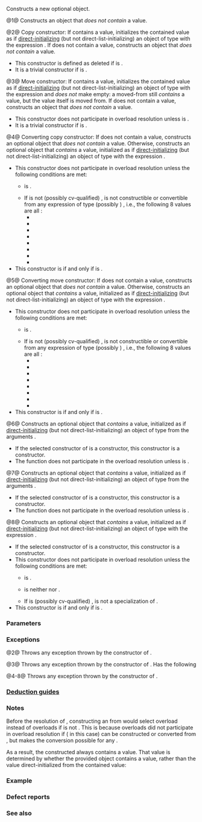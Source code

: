 {{cpp/utility/optional/title|optional}}
{{cpp/utility/optional/navbar}}
{{dcl begin}}
{{dcl|num=1|since=c++17|
constexpr optional() noexcept;
constexpr optional( std::nullopt_t ) noexcept;
}}
{{dcl|num=2|since=c++17|
constexpr optional( const optional&amp; other );
}}
{{dcl|num=3|since=c++17|
constexpr optional( optional&amp;&amp; other ) noexcept(/* see below */);
}}
{{dcla|num=4|since=c++17|constexpr=c++20|notes={{mark|conditionally explicit}}|
template &lt; class U &gt;
optional( const optional&lt;U&gt;&amp; other );
}}
{{dcla|num=5|since=c++17|constexpr=c++20|notes={{mark|conditionally explicit}}|
template &lt; class U &gt;
optional( optional&lt;U&gt;&amp;&amp; other );
}}
{{dcl|num=6|since=c++17|
template&lt; class... Args &gt;
constexpr explicit optional( std::in_place_t, Args&amp;&amp;... args );
}}
{{dcl|num=7|since=c++17|
template&lt; class U, class... Args &gt;
constexpr explicit optional( std::in_place_t,
                             std::initializer_list&lt;U&gt; ilist,
                             Args&amp;&amp;... args );
}}
{{dcla|num=8|since=c++17|notes={{mark|conditionally explicit}}|1=
template &lt; class U = T &gt;
constexpr optional( U&amp;&amp; value );
}}
{{dcl end}}

Constructs a new optional object.

@1@ Constructs an object that ''does not contain'' a value.

@2@ Copy constructor: If {{c|other}} contains a value, initializes the contained value as if [[cpp/language/direct initialization|direct-initializing]] (but not direct-list-initializing) an object of type {{tt|T}} with the expression {{c|*other}}. If {{c|other}} does not contain a value, constructs an object that ''does not contain'' a value.
* This constructor is defined as deleted if {{c|std::is_copy_constructible_v&lt;T&gt;}} is {{c|false}}.
* It is a trivial constructor if {{c|std::is_trivially_copy_constructible_v&lt;T&gt;}} is {{c|true}}.

@3@ Move constructor: If {{c|other}} contains a value, initializes the contained value as if [[cpp/language/direct initialization|direct-initializing]] (but not direct-list-initializing) an object of type {{tt|T}} with the expression {{c|std::move(*other)}} and ''does not'' make {{c|other}} empty: a moved-from {{tt|std::optional}} still ''contains'' a value, but the value itself is moved from. If {{c|other}} does not contain a value, constructs an object that ''does not contain'' a value.
* This constructor does not participate in overload resolution unless {{c|std::is_move_constructible_v&lt;T&gt;}} is {{c|true}}.
* It is a trivial constructor if {{c|std::is_trivially_move_constructible_v&lt;T&gt;}} is {{c|true}}.

@4@ Converting copy constructor: If {{c|other}} does not contain a value, constructs an optional object that ''does not contain'' a value. Otherwise, constructs an optional object that ''contains'' a value, initialized as if [[cpp/language/direct initialization|direct-initializing]] (but not direct-list-initializing) an object of type {{tt|T}} with the expression {{c|*other}}.
* This constructor does not participate in overload resolution unless the following conditions are met:
** {{c|std::is_constructible_v&lt;T, const U&amp;&gt;}} is {{c|true}}.
** If {{tt|T}} is not (possibly cv-qualified) {{c/core|bool}}, {{tt|T}} is not constructible or convertible from any expression of type (possibly {{c/core|const}}) {{c/core|std::optional&lt;U&gt;}}, i.e., the following 8 values are all {{c|false}}:
*** {{c|std::is_constructible_v&lt;T, std::optional&lt;U&gt;&amp;&gt;}}
*** {{c|std::is_constructible_v&lt;T, const std::optional&lt;U&gt;&amp;&gt;}}
*** {{c|std::is_constructible_v&lt;T, std::optional&lt;U&gt;&amp;&amp;&gt;}}
*** {{c|std::is_constructible_v&lt;T, const std::optional&lt;U&gt;&amp;&amp;&gt;}}
*** {{c|std::is_convertible_v&lt;std::optional&lt;U&gt;&amp;, T&gt;}}
*** {{c|std::is_convertible_v&lt;const std::optional&lt;U&gt;&amp;, T&gt;}}
*** {{c|std::is_convertible_v&lt;std::optional&lt;U&gt;&amp;&amp;, T&gt;}}
*** {{c|std::is_convertible_v&lt;const std::optional&lt;U&gt;&amp;&amp;, T&gt;}}
* This constructor is {{c/core|explicit}} if and only if {{c|std::is_convertible_v&lt;const U&amp;, T&gt;}} is {{c|false}}.

@5@ Converting move constructor: If {{c|other}} does not contain a value, constructs an optional object that ''does not contain'' a value. Otherwise, constructs an optional object that ''contains'' a value, initialized as if [[cpp/language/direct initialization|direct-initializing]] (but not direct-list-initializing) an object of type {{tt|T}} with the expression {{c|std::move(*other)}}.
* This constructor does not participate in overload resolution unless the following conditions are met:
** {{c|std::is_constructible_v&lt;T, U&amp;&amp;&gt;}} is {{c|true}}.
** If {{tt|T}} is not (possibly cv-qualified) {{c/core|bool}}, {{tt|T}} is not constructible or convertible from any expression of type (possibly {{c/core|const}}) {{c/core|std::optional&lt;U&gt;}}, i.e., the following 8 values are all {{c|false}}:
*** {{c|std::is_constructible_v&lt;T, std::optional&lt;U&gt;&amp;&gt;}}
*** {{c|std::is_constructible_v&lt;T, const std::optional&lt;U&gt;&amp;&gt;}}
*** {{c|std::is_constructible_v&lt;T, std::optional&lt;U&gt;&amp;&amp;&gt;}}
*** {{c|std::is_constructible_v&lt;T, const std::optional&lt;U&gt;&amp;&amp;&gt;}}
*** {{c|std::is_convertible_v&lt;std::optional&lt;U&gt;&amp;, T&gt;}}
*** {{c|std::is_convertible_v&lt;const std::optional&lt;U&gt;&amp;, T&gt;}}
*** {{c|std::is_convertible_v&lt;std::optional&lt;U&gt;&amp;&amp;, T&gt;}}
*** {{c|std::is_convertible_v&lt;const std::optional&lt;U&gt;&amp;&amp;, T&gt;}}
* This constructor is {{c/core|explicit}} if and only if {{c|std::is_convertible_v&lt;U&amp;&amp;, T&gt;}} is {{c|false}}.

@6@ Constructs an optional object that ''contains'' a value, initialized as if [[cpp/language/direct initialization|direct-initializing]] (but not direct-list-initializing) an object of type {{tt|T}} from the arguments {{c|std::forward&lt;Args&gt;(args)...}}.
* If the selected constructor of {{tt|T}} is a {{c/core|constexpr}} constructor, this constructor is a {{c/core|constexpr}} constructor.
* The function does not participate in the overload resolution unless {{c|std::is_constructible_v&lt;T, Args...&gt;}} is {{c|true}}.

@7@ Constructs an optional object that ''contains'' a value, initialized as if [[cpp/language/direct initialization|direct-initializing]] (but not direct-list-initializing) an object of type {{tt|T}} from the arguments {{c|ilist, std::forward&lt;Args&gt;(args)...}}.
* If the selected constructor of {{tt|T}} is a {{c/core|constexpr}} constructor, this constructor is a {{c/core|constexpr}} constructor.
* The function does not participate in the overload resolution unless {{c|std::is_constructible_v&lt;T, std::initializer_list&lt;U&gt;&amp;, Args...&gt;}} is {{c|true}}.

@8@ Constructs an optional object that ''contains'' a value, initialized as if  [[cpp/language/direct initialization|direct-initializing]] (but not direct-list-initializing) an object of type {{tt|T}} with the expression {{c|std::forward&lt;U&gt;(value)}}.
* If the selected constructor of {{tt|T}} is a {{c/core|constexpr}} constructor, this constructor is a {{c/core|constexpr}} constructor.
* This constructor does not participate in overload resolution unless the following conditions are met:
** {{c|std::is_constructible_v&lt;T, U&amp;&amp;&gt;}} is {{c|true}}.
** {{rev inl|until=c++20|{{c/core|std::decay_t&lt;U&gt;}}}}{{rev inl|since=c++20|{{c/core|std::remove_cvref_t&lt;U&gt;}}}} is neither {{lc|std::in_place_t}} nor {{c/core|std::optional&lt;T&gt;}}.
** If {{tt|T}} is (possibly cv-qualified) {{c/core|bool}}, {{rev inl|until=c++20|{{c/core|std::decay_t&lt;U&gt;}}}}{{rev inl|since=c++20|{{c/core|std::remove_cvref_t&lt;U&gt;}}}} is not a specialization of {{tt|std::optional}}.
* This constructor is {{c/core|explicit}} if and only if {{c|std::is_convertible_v&lt;U&amp;&amp;, T&gt;}} is {{c|false}}.

===Parameters===
{{par begin}}
{{par|other|another optional object whose contained value is copied}}
{{par|value|value with which to initialize the contained value}}
{{par|args...|arguments with which to initialize the contained value}}
{{par|ilist|initializer list with which to initialize the contained value}}
{{par end}}

===Exceptions===
@2@ Throws any exception thrown by the constructor of {{tt|T}}.

@3@ Throws any exception thrown by the constructor of {{tt|T}}. Has the following {{noexcept|std::is_nothrow_move_constructible&lt;T&gt;::value}}

@4-8@ Throws any exception thrown by the constructor of {{tt|T}}.

===[[cpp/utility/optional/deduction guides|Deduction guides]]===

===Notes===
Before the resolution of {{lwg|3836}}, constructing an {{c/core|std::optional&lt;bool&gt;}} from {{c/core|std::optional&lt;U&gt;}} would select overload {{vl|8}} instead of overloads {{vl|4,5}} if {{tt|U}} is not {{c/core|bool}}. This is because overloads {{vl|4,5}} did not participate in overload resolution if {{tt|T}} ({{c/core|bool}} in this case) can be constructed or converted from {{c/core|std::optional&lt;U&gt;}}, but {{rlpt|operator bool|std::optional::operator bool}} makes the conversion possible for any {{tt|U}}.

As a result, the constructed {{c/core|std::optional&lt;bool&gt;}} always contains a value. That value is determined by whether the provided {{c/core|std::optional&lt;U&gt;}} object contains a value, rather than the {{c/core|bool}} value direct-initialized from the contained value:
{{source|
std::optional&lt;bool&gt; op_false(false);
std::optional&lt;int&gt; op_zero(0);

std::optional&lt;int&gt; from_bool(op_false); // OK: contains 0 (initialized from false)
std::optional&lt;bool&gt; from_int(op_zero);  // DEFECT (LWG 3836): contains true because
                                        // op_zero contains a value, even if initializing
                                        // bool from that value gives false
}}

{{ftm begin}}
{{ftm|std=C++20|dr=20|value=202106L|__cpp_lib_optional|Fully {{c/core|constexpr}} {{vl|4,5}}}}
{{ftm end}}

===Example===
{{example
|code=
#include &lt;iostream&gt;
#include &lt;optional&gt;
#include &lt;string&gt;

int main()
{
    std::optional&lt;int&gt; o1, // empty
                       o2 = 1, // init from rvalue
                       o3 = o2; // copy-constructor
    
    // calls std::string( initializer_list&lt;CharT&gt; ) constructor
    std::optional&lt;std::string&gt; o4(std::in_place, {'a', 'b', 'c'});
    
    // calls std::string( size_type count, CharT ch ) constructor
    std::optional&lt;std::string&gt; o5(std::in_place, 3, 'A');
    
    // Move-constructed from std::string using deduction guide to pick the type
    
    std::optional o6(std::string{"deduction"});
    
    std::cout &lt;&lt; *o2 &lt;&lt; ' ' &lt;&lt; *o3 &lt;&lt; ' ' &lt;&lt; *o4 &lt;&lt; ' ' &lt;&lt; *o5  &lt;&lt; ' ' &lt;&lt; *o6 &lt;&lt; '\n';
}
|output=
1 1 abc AAA deduction
}}

===Defect reports===
{{dr list begin}}
{{dr list item|wg=lwg|dr=3836|std=C++17|before=when constructing an {{c/core|std::optional&lt;bool&gt;}}&lt;br&gt;from {{c/core|std::optional&lt;U&gt;}}, the overload resolution&lt;br&gt;would select overload {{vl|8}} if {{tt|U}} is not {{c/core|bool}}|after=always selects the&lt;br&gt;converting copy/move&lt;br&gt;constructor in this case}}
{{dr list item|paper=P0602R4|std=C++17|before=copy/move constructors might not be trivial&lt;br&gt;even if underlying constructor is trivial|after=required to&lt;br&gt;propagate triviality}}
{{dr list item|paper=P2231R1|std=C++20|before=converting constructors {{vl|4,5}} from another {{tt|std::optional}} was&lt;br&gt;not {{c/core|constexpr}} while the required operations can be in C++20|after=made {{c/core|constexpr}}}}
{{dr list end}}

===See also===
{{dsc begin}}
{{dsc inc|cpp/utility/optional/dsc make_optional}}
{{dsc end}}

{{langlinks|es|ja|ru|zh}}